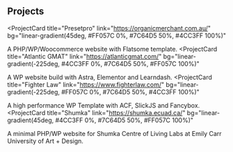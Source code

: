 ## Projects

<ProjectCard
  title="Presetpro"
  link="https://organicmerchant.com.au/"
  bg="linear-gradient(45deg, #FF057C 0%, #7C64D5 50%, #4CC3FF 100%)"
>
  A PHP/WP/Woocommerce website with Flatsome template.
</ProjectCard>
<ProjectCard
  title="Atlantic GMAT"
  link="https://atlanticgmat.com/"
  bg="linear-gradient(-225deg, #4CC3FF 0%, #7C64D5 50%, #FF057C 100%)"
>
  A WP website build with Astra, Elementor and Learndash.
</ProjectCard>
<ProjectCard
  title="Fighter Law"
  link="https://www.fighterlaw.com/"
  bg="linear-gradient(-225deg, #FF057C 0%, #7C64D5 50%, #4CC3FF 100%)"
>
  A high performance WP Template with ACF, SlickJS and Fancybox.
</ProjectCard>
<ProjectCard
  title="Shumka"
  link="https://shumka.ecuad.ca/"
  bg="linear-gradient(45deg, #4CC3FF 0%, #7C64D5 50%, #FF057C 100%)"
>
  A minimal PHP/WP website for Shumka Centre of Living Labs at Emily Carr University of Art + Design.
</ProjectCard>
